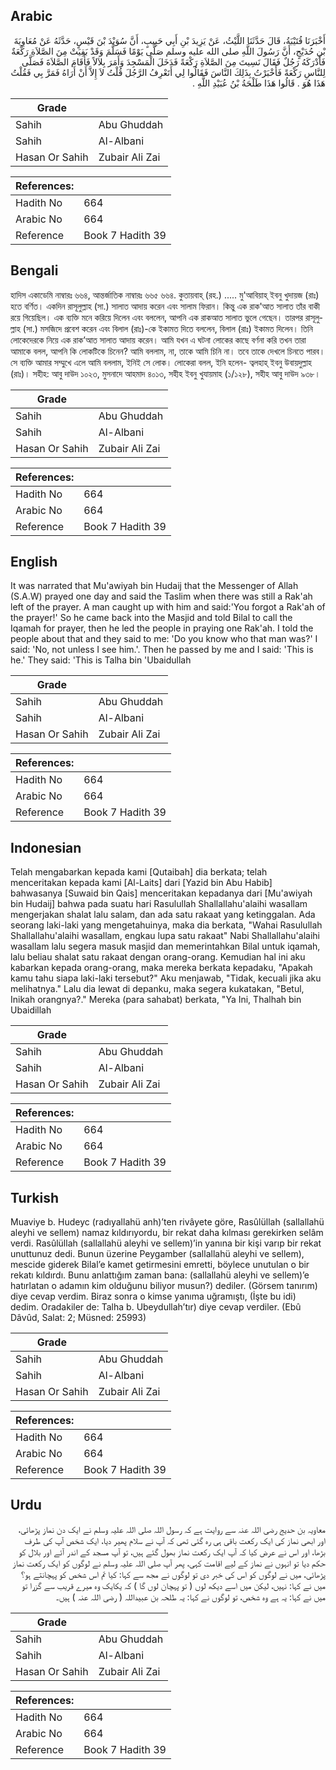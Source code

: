 ## Arabic


<div dir="rtl" lang="ar" style={{fontSize:'larger',backgroundColor:'#f8f9fa',padding:20}}>
أَخْبَرَنَا قُتَيْبَةُ، قَالَ حَدَّثَنَا اللَّيْثُ، عَنْ يَزِيدَ بْنِ أَبِي حَبِيبٍ، أَنَّ سُوَيْدَ بْنَ قَيْسٍ، حَدَّثَهُ عَنْ مُعَاوِيَةَ بْنِ حُدَيْجٍ، أَنَّ رَسُولَ اللَّهِ صلى الله عليه وسلم صَلَّى يَوْمًا فَسَلَّمَ وَقَدْ بَقِيَتْ مِنَ الصَّلاَةِ رَكْعَةٌ فَأَدْرَكَهُ رَجُلٌ فَقَالَ نَسِيتَ مِنَ الصَّلاَةِ رَكْعَةً فَدَخَلَ الْمَسْجِدَ وَأَمَرَ بِلاَلاً فَأَقَامَ الصَّلاَةَ فَصَلَّى لِلنَّاسِ رَكْعَةً فَأَخْبَرْتُ بِذَلِكَ النَّاسَ فَقَالُوا لِي أَتَعْرِفُ الرَّجُلَ قُلْتُ لاَ إِلاَّ أَنْ أَرَاهُ فَمَرَّ بِي فَقُلْتُ هَذَا هُوَ ‏.‏ قَالُوا هَذَا طَلْحَةُ بْنُ عُبَيْدِ اللَّهِ ‏.‏
</div>
<div style={{backgroundColor:'#f8f9fa',padding:20, marginBottom: 10}}><table> <thead> <tr> <th>Grade</th> <th></th> </tr> </thead> <tbody> <tr><td>Sahih</td><td>Abu Ghuddah</td></tr><tr><td>Sahih</td><td>Al-Albani</td></tr><tr><td>Hasan Or Sahih</td><td>Zubair Ali Zai</td></tr></tbody></table><table> <thead> <tr> <th>References:</th> <th></th> </tr> </thead> <tbody><tr><td>Hadith No</td><td>664</td></tr><tr><td>Arabic No</td><td>664</td></tr><tr><td>Reference</td><td>Book 7 Hadith 39</td></tr></tbody></table></div>

## Bengali


<div dir="ltr" lang="bn" style={{fontSize:'larger',backgroundColor:'#f8f9fa',padding:20}}>
হাদিস একাডেমি নাম্বারঃ ৬৬৪, আন্তর্জাতিক নাম্বারঃ ৬৬৫ ৬৬৪. কুতায়বাহ্ (রহ.) ..... মু'আবিয়াহ্ ইবনু খুদায়জ (রাঃ) হতে বর্ণিত। একদিন রাসূলুল্লাহ (সা.) সালাত আদায় করেন এবং সালাম ফিরান। কিন্তু এক রাক'আত সালাত তাঁর বাকী রয়ে গিয়েছিল। এক ব্যক্তি মনে করিয়ে দিলেন এবং বললেন, আপনি এক রাকআত সালাত ভুলে গেছেন। তারপর রাসূলুল্লাহ (সা.) মসজিদে প্রবেশ করেন এবং বিলাল (রাঃ)-কে ইকামত দিতে বললেন, বিলাল (রাঃ) ইকামত দিলেন। তিনি লোকেদেরকে নিয়ে এক রাক’আত সালাত আদায় করেন। আমি যখন এ ঘটনা লোকের কাছে বর্ণনা করি তখন তারা আমাকে বলল, আপনি কি লোকটিকে চিনেন? আমি বললাম, না, তাকে আমি চিনি না। তবে তাকে দেখলে চিনতে পারব। সে ব্যক্তি আমার সম্মুখে এলে আমি বললাম, ইনিই সে লোক। লোকেরা বলল, ইনি হলেন- ত্বলহাহ্ ইবনু উবায়দুল্লাহ (রাঃ)। সহীহ: আবু দাউদ ১০২৩, মুসনাদে আহমাদ ৪০১৩, সহীহ ইবনু খুযায়মাহ (১/১২৮), সহীহ আবু দাউদ ৯৩৮।
</div>
<div style={{backgroundColor:'#f8f9fa',padding:20, marginBottom: 10}}><table> <thead> <tr> <th>Grade</th> <th></th> </tr> </thead> <tbody> <tr><td>Sahih</td><td>Abu Ghuddah</td></tr><tr><td>Sahih</td><td>Al-Albani</td></tr><tr><td>Hasan Or Sahih</td><td>Zubair Ali Zai</td></tr></tbody></table><table> <thead> <tr> <th>References:</th> <th></th> </tr> </thead> <tbody><tr><td>Hadith No</td><td>664</td></tr><tr><td>Arabic No</td><td>664</td></tr><tr><td>Reference</td><td>Book 7 Hadith 39</td></tr></tbody></table></div>

## English


<div dir="ltr" lang="en" style={{fontSize:'larger',backgroundColor:'#f8f9fa',padding:20}}>
It was narrated that Mu'awiyah bin Hudaij that the Messenger of Allah (S.A.W) prayed one day and said the Taslim when there was still a Rak'ah left of the prayer. A man caught up with him and said:'You forgot a Rak'ah of the prayer!' So he came back into the Masjid and told Bilal to call the Iqamah for prayer, then he led the people in praying one Rak'ah. I told the people about that and they said to me: 'Do you know who that man was?' I said: 'No, not unless I see him.'. Then he passed by me and I said: 'This is he.' They said: 'This is Talha bin 'Ubaidullah
</div>
<div style={{backgroundColor:'#f8f9fa',padding:20, marginBottom: 10}}><table> <thead> <tr> <th>Grade</th> <th></th> </tr> </thead> <tbody> <tr><td>Sahih</td><td>Abu Ghuddah</td></tr><tr><td>Sahih</td><td>Al-Albani</td></tr><tr><td>Hasan Or Sahih</td><td>Zubair Ali Zai</td></tr></tbody></table><table> <thead> <tr> <th>References:</th> <th></th> </tr> </thead> <tbody><tr><td>Hadith No</td><td>664</td></tr><tr><td>Arabic No</td><td>664</td></tr><tr><td>Reference</td><td>Book 7 Hadith 39</td></tr></tbody></table></div>

## Indonesian


<div dir="ltr" lang="id" style={{fontSize:'larger',backgroundColor:'#f8f9fa',padding:20}}>
Telah mengabarkan kepada kami [Qutaibah] dia berkata; telah menceritakan kepada kami [Al-Laits] dari [Yazid bin Abu Habib] bahwasanya [Suwaid bin Qais] menceritakan kepadanya dari [Mu'awiyah bin Hudaij] bahwa pada suatu hari Rasulullah Shallallahu'alaihi wasallam mengerjakan shalat lalu salam, dan ada satu rakaat yang ketinggalan. Ada seorang laki-laki yang mengetahuinya, maka dia berkata, "Wahai Rasulullah Shallallahu'alaihi wasallam, engkau lupa satu rakaat" Nabi Shallallahu'alaihi wasallam lalu segera masuk masjid dan memerintahkan Bilal untuk iqamah, lalu beliau shalat satu rakaat dengan orang-orang. Kemudian hal ini aku kabarkan kepada orang-orang, maka mereka berkata kepadaku, "Apakah kamu tahu siapa laki-laki tersebut?" Aku menjawab, "Tidak, kecuali jika aku melihatnya." Lalu dia lewat di depanku, maka segera kukatakan, "Betul, Inikah orangnya?." Mereka (para sahabat) berkata, "Ya Ini, Thalhah bin Ubaidillah
</div>
<div style={{backgroundColor:'#f8f9fa',padding:20, marginBottom: 10}}><table> <thead> <tr> <th>Grade</th> <th></th> </tr> </thead> <tbody> <tr><td>Sahih</td><td>Abu Ghuddah</td></tr><tr><td>Sahih</td><td>Al-Albani</td></tr><tr><td>Hasan Or Sahih</td><td>Zubair Ali Zai</td></tr></tbody></table><table> <thead> <tr> <th>References:</th> <th></th> </tr> </thead> <tbody><tr><td>Hadith No</td><td>664</td></tr><tr><td>Arabic No</td><td>664</td></tr><tr><td>Reference</td><td>Book 7 Hadith 39</td></tr></tbody></table></div>

## Turkish


<div dir="ltr" lang="tr" style={{fontSize:'larger',backgroundColor:'#f8f9fa',padding:20}}>
Muaviye b. Hudeyc (radıyallahü anh)’ten rivâyete göre, Rasûlüllah (sallallahü aleyhi ve sellem) namaz kıldırıyordu, bir rekat daha kılması gerekirken selâm verdi. Rasûlüllah (sallallahü aleyhi ve sellem)’in yanına bir kişi varıp bir rekat unuttunuz dedi. Bunun üzerine Peygamber (sallallahü aleyhi ve sellem), mescide giderek Bilal’e kamet getirmesini emretti, böylece unutulan o bir rekatı kıldırdı. Bunu anlattığım zaman bana: (sallallahü aleyhi ve sellem)’e hatırlatan o adamın kim olduğunu biliyor musun?) dediler. (Görsem tanırım) diye cevap verdim. Biraz sonra o kimse yanıma uğramıştı, (İşte bu idi) dedim. Oradakiler de: Talha b. Ubeydullah’tır) diye cevap verdiler. (Ebû Dâvûd, Salat: 2; Müsned: 25993)
</div>
<div style={{backgroundColor:'#f8f9fa',padding:20, marginBottom: 10}}><table> <thead> <tr> <th>Grade</th> <th></th> </tr> </thead> <tbody> <tr><td>Sahih</td><td>Abu Ghuddah</td></tr><tr><td>Sahih</td><td>Al-Albani</td></tr><tr><td>Hasan Or Sahih</td><td>Zubair Ali Zai</td></tr></tbody></table><table> <thead> <tr> <th>References:</th> <th></th> </tr> </thead> <tbody><tr><td>Hadith No</td><td>664</td></tr><tr><td>Arabic No</td><td>664</td></tr><tr><td>Reference</td><td>Book 7 Hadith 39</td></tr></tbody></table></div>

## Urdu


<div dir="rtl" lang="ur" style={{fontSize:'larger',backgroundColor:'#f8f9fa',padding:20}}>
معاویہ بن حدیج رضی اللہ عنہ سے روایت ہے کہ رسول اللہ صلی اللہ علیہ وسلم نے ایک دن نماز پڑھائی، اور ابھی نماز کی ایک رکعت باقی ہی رہ گئی تھی کہ آپ نے سلام پھیر دیا، ایک شخص آپ کی طرف بڑھا، اور اس نے عرض کیا کہ آپ ایک رکعت نماز بھول گئے ہیں، تو آپ مسجد کے اندر آئے اور بلال کو حکم دیا تو انہوں نے نماز کے لیے اقامت کہی، پھر آپ صلی اللہ علیہ وسلم نے لوگوں کو ایک رکعت نماز پڑھائی، میں نے لوگوں کو اس کی خبر دی تو لوگوں نے مجھ سے کہا: کیا تم اس شخص کو پہچانتے ہو؟ میں نے کہا: نہیں، لیکن میں اسے دیکھ لوں ( تو پہچان لوں گا ) کہ یکایک وہ میرے قریب سے گزرا تو میں نے کہا: یہ ہے وہ شخص، تو لوگوں نے کہا: یہ طلحہ بن عبیداللہ ( رضی اللہ عنہ ) ہیں۔
</div>
<div style={{backgroundColor:'#f8f9fa',padding:20, marginBottom: 10}}><table> <thead> <tr> <th>Grade</th> <th></th> </tr> </thead> <tbody> <tr><td>Sahih</td><td>Abu Ghuddah</td></tr><tr><td>Sahih</td><td>Al-Albani</td></tr><tr><td>Hasan Or Sahih</td><td>Zubair Ali Zai</td></tr></tbody></table><table> <thead> <tr> <th>References:</th> <th></th> </tr> </thead> <tbody><tr><td>Hadith No</td><td>664</td></tr><tr><td>Arabic No</td><td>664</td></tr><tr><td>Reference</td><td>Book 7 Hadith 39</td></tr></tbody></table></div>